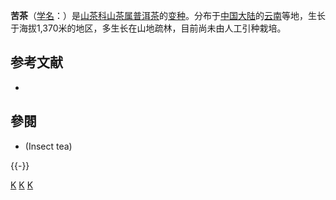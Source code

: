 {{Infraspeciesbox 
| genus = Camellia
| species = assamica
| species_link = 普洱茶
| varietas = kucha
| authority = Chang et Wang, 1984
}}

'''苦茶'''（[[学名|学名]]：{{lang|la|''Camellia assamica'' var. ''kucha''}}）是[[山茶科|山茶科]][[山茶属|山茶属]][[普洱茶|普洱茶]]的[[变种|变种]]。分布于[[中国大陆|中国大陆]]的[[云南|云南]]等地，生长于海拔1,370米的地区，多生长在山地疏林，目前尚未由人工引种栽培。

== 参考文献 ==
<div class="references-small">
* {{cite web| url =http://www.bioinfo.cn/db05/KmzwSpecies.php?action=view&id=29012| title =苦茶（变种）| work =《中国高等植物数据库全库》| publisher =中国科学院微生物研究所| author =昆明植物研究所| accessdate =2009-02-26| deadurl =yes| archiveurl =https://web.archive.org/web/20160305052157/http://www.bioinfo.cn/db05/KmzwSpecies.php?action=view&id=29012| archivedate =2016-03-05}}
</div>

==參閱==
*{{le|蟲屎茶|Insect tea}}(Insect tea)
{{-}}
{{Taxonbar|from=Q18231266}}

[[Category:山茶属|K]]
[[Category:云南植物|K]]
[[Category:1984年描述的植物|K]]